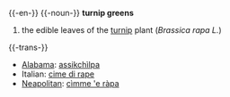 {{-en-}}
{{-noun-}}
'''turnip greens'''
#the edible leaves of the [[turnip]] plant (''Brassica rapa L.'')

{{-trans-}}
*[[Alabama]]: [[assikchìlpa]]
*Italian: [[cime di rape]]
*[[Neapolitan]]: [[cìmme 'e ràpa]]